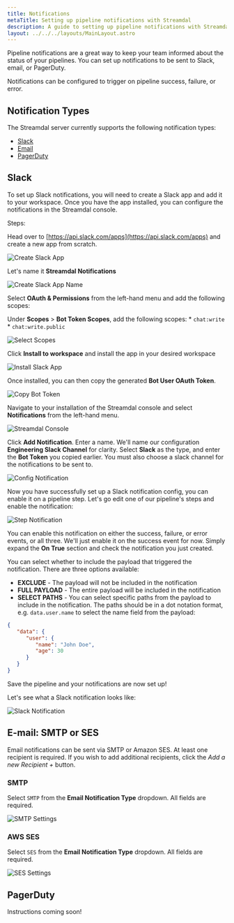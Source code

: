 ```yaml
---
title: Notifications
metaTitle: Setting up pipeline notifications with Streamdal
description: A guide to setting up pipeline notifications with Streamdal
layout: ../../../layouts/MainLayout.astro
---
```





Pipeline notifications are a great way to keep your team informed about the 
status of your pipelines. You can set up notifications to be sent to Slack, 
email, or PagerDuty.

Notifications can be configured to trigger on pipeline success, failure, or 
error.

## Notification Types

The Streamdal server currently supports the following notification types:

* [Slack](#slack)
* [Email](#e-mail-smtp-or-ses)
* [PagerDuty](#pagerduty)

## Slack
To set up Slack notifications, you will need to create a Slack app and add it 
to your workspace. Once you have the app installed, you can configure the 
notifications in the Streamdal console.

Steps:

Head over to [https://api.slack.com/apps](https://api.slack.com/apps) and 
create a new app from scratch.

<img src={createSlackApp} alt="Create Slack App" />

Let's name it **Streamdal Notifications**

<img src={createSlackAppName} alt="Create Slack App Name" />

Select **OAuth & Permissions** from the left-hand menu and add the following 
scopes:



Under **Scopes** > **Bot Token Scopes**, add the following scopes:
    * `chat:write`
    * `chat:write.public`

<img src={selectCopes} alt="Select Scopes" />

Click **Install to workspace** and install the app in your desired workspace

<img src={installSlackApp} alt="Install Slack App" />

Once installed, you can then copy the generated **Bot User OAuth Token**.

<img src={copyBotToken} alt="Copy Bot Token" />

Navigate to your installation of the Streamdal console and select 
**Notifications** from the left-hand menu.

<img src={streamdalConsole} alt="Streamdal Console" />

Click **Add Notification**. Enter a name. We'll name our configuration 
**Engineering Slack Channel** for clarity. Select **Slack** as the type, and 
enter the **Bot Token** you copied earlier. You must also choose a slack 
channel for the notifications to be sent to.

<img src={configNotification} alt="Config Notification" />

Now you have successfully set up a Slack notification config, you can enable it 
on a pipeline step. Let's go edit one of our pipeline's steps and enable the 
notification:

<img src={stepNotification} alt="Step Notification" />

You can enable this notification on either the success, failure, or error 
events, or all three. We'll just enable it on the success event for now. Simply 
expand the **On True** section and check the notification you just created.

You can select whether to include the payload that triggered the notification. 
There are three options available:
* **EXCLUDE** - The payload will not be included in the notification
* **FULL PAYLOAD** - The entire payload will be included in the notification
* **SELECT PATHS** - You can select specific paths from the payload to include 
in the notification. The paths should be in a dot notation format, e.g. 
`data.user.name` to select the name field from the payload:

```json
{
   "data": {
      "user": {
         "name": "John Doe",
         "age": 30
      }
   }
}
```

Save the pipeline and your notifications are now set up!

Let's see what a Slack notification looks like:

<img src={slackNotification} alt="Slack Notification" />

## E-mail: SMTP or SES

Email notifications can be sent via SMTP or Amazon SES.
At least one recipient is required. If you wish to add additional recipients, 
click the *Add a new Recipient +* button.

### SMTP

Select `SMTP` from the **Email Notification Type** dropdown. All fields are 
required.

<img src={smtpSettings} alt="SMTP Settings" />

### AWS SES

Select `SES` from the **Email Notification Type** dropdown. All fields are 
required.

<img src={sesSettings} alt="SES Settings" />

## PagerDuty

Instructions coming soon!
